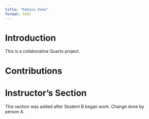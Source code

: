 ```yaml
---
title: "Rebase Demo"
format: html
---
```


# Introduction

This is a collaborative Quarto project.

# Contributions

<!-- Student sections will go here -->

# Instructor's Section

This section was added after Student B began work. Change done by person A.
